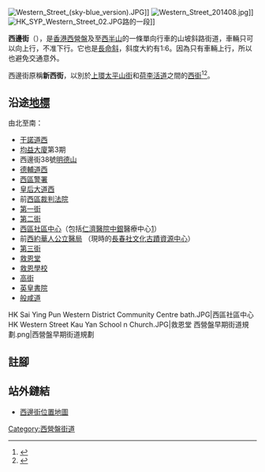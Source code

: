 {{Infobox Hong Kong Road
|   中文街道名稱    =  西邊街
|   英文街道名稱    =  Western Street
|   圖片        =  File:Western Street at night.jpg
|   圖片說明    =  西邊街全貌
|   路段總長度  =  0.5
|   車速限制    =  50
|   行車線數量  =  雙線單程
|   所在地區    =  [[中西區_(香港)|中西區]][[西營盤|西營盤]]
|   起點        =  [[西環|西環]][[干諾道西|干諾道西]]
|   終點        =  [[半山區|半山區]][[般咸道|般咸道]]
|   通車日期    =
}}
[[File:Western_Street_(sky-blue_version).JPG|thumb]]]]
[[File:Western_Street_201408.jpg|thumb]]]]
[[File:HK_SYP_Western_Street_02.JPG|thumb]]路的一段]]

'''西邊街'''（{{lang-en|Western Street}}），是[[香港|香港]][[西營盤|西營盤]]及至[[半山區|西半山]]的一條單向行車的山坡斜路街道，車輛只可以向上行，不准下行。它也是[[長命斜|長命斜]]，斜度大約有1:6。因為只有車輛上行，所以也避免交通意外。

西邊街原稱'''新西街'''，以別於[[上環|上環]][[太平山街|太平山街]]和[[荷李活道|荷李活道]]之間的[[西街_(香港)|西街]]<ref>{{web reference|URL=http://152.101.13.92/centamap/B5/datasql65.asp?action=t&cat=ga19&lid5=|title=港島街道 設施/地點|work=中原地圖|year=2010年|date=3月30日}}{{Dead link}}</ref><ref>{{web reference|URL=http://www3.uwants.com/viewthread.php?tid=7402154&page=112#pid127807449|title=西環懷舊 - 西營盤,石塘咀,堅尼地城【附目錄317項】集體回憶篇 - 香港懷舊文化 - 香港討論區|work=Uwants.com|year=2010年|date=3月30日|accessdate=2010-03-30|archive-date=2016-03-04|archive-url=https://web.archive.org/web/20160304190543/http://www.uwants.com/viewthread.php?tid=7402154#pid127807449|dead-url=yes}}</ref>。

==沿途[[地標|地標]]==
由北至南：
*[[干諾道西|干諾道西]]
*[[均益大廈|均益大廈]]第3期
*西邊街38號[[明德山|明德山]]
*[[德輔道西|德輔道西]]
*[[西區警署|西區警署]]
*[[皇后大道西|皇后大道西]]
*前[[西區裁判法院|西區裁判法院]]
*[[第一街|第一街]]
*[[第二街|第二街]]
*[[西區社區中心|西區社區中心]]（包括[[仁濟醫院_(香港)|仁濟醫院]][[中國銀行（香港）|中銀]]醫療中心[https://web.archive.org/web/20060527031043/http://www.yanchai.org.hk/chimed/outletindex.php]）
*前[[西約華人公立醫局|西約華人公立醫局]] （現時的[[長春社文化古蹟資源中心|長春社文化古蹟資源中心]]）
*[[第三街|第三街]]
*[[救恩堂|救恩堂]]
*[[救恩學校|救恩學校]]
*[[高街|高街]]
*[[英皇書院|英皇書院]]
*[[般咸道|般咸道]]
<gallery>
HK Sai Ying Pun Western District Community Centre bath.JPG|西區社區中心
HK Western Street Kau Yan School n Church.JPG|救恩堂
西營盤早期街道規劃.png|西營盤早期街道規劃
</gallery>

==註腳==
<references/>

==站外鏈結==
{{commonscat|Western Street, Hong Kong}}
*[http://www.centamap.com/scripts/centamap2.asp?lg=B5&cx=832545&cy=816275&zm=4&mx=832545&my=816421&ms=2&sx=&sy=&ss=0&sl=&vm=&lb=&ly= 西邊街位置地圖] {{Wayback|url=http://www.centamap.com/scripts/centamap2.asp?lg=B5&cx=832545&cy=816275&zm=4&mx=832545&my=816421&ms=2&sx=&sy=&ss=0&sl=&vm=&lb=&ly= |date=20070929100105 }}


[[Category:西營盤街道|Category:西營盤街道]]